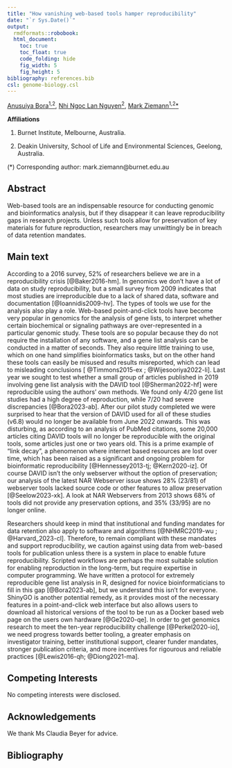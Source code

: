 ```yaml
---
title: "How vanishing web-based tools hamper reproducibility"
date: "`r Sys.Date()`"
output:
  rmdformats::robobook:
  html_document:
    toc: true
    toc_float: true
    code_folding: hide
    fig_width: 5
    fig_height: 5
bibliography: references.bib
csl: genome-biology.csl
---
```


[Anusuiya Bora<sup>1,2</sup>](https://orcid.org/0009-0006-2908-1352),
[Nhi Ngoc Lan Nguyen<sup>2</sup>](https://orcid.org/0009-0007-5710-4117),
[Mark Ziemann<sup>1,2</sup>*](https://orcid.org/0000-0002-7688-6974)

**Affiliations**

1. Burnet Institute, Melbourne, Australia.

2. Deakin University, School of Life and Environmental Sciences, Geelong, Australia.

(*) Corresponding author: mark.ziemann@burnet.edu.au

## Abstract

Web-based tools are an indispensable resource for conducting genomic and bioinformatics analysis, but if they disappear
it can leave reproducibility gaps in research projects.
Unless such tools allow for preservation of key materials for future reproduction, researchers may unwittingly be in breach of
data retention mandates.

## Main text

According to a 2016 survey, 52% of researchers believe we are in a reproducibility crisis [@Baker2016-hm].
In genomics we don't have a lot of data on study reproducibility, but a small survey from 2009 indicates that most
studies are irreproducible due to a lack of shared data, software and documentation [@Ioannidis2009-hv].
The types of tools we use for the analysis also play a role.
Web-based point-and-click tools have become very popular in genomics for the analysis of gene lists, to
interpret whether certain biochemical or signaling pathways are over-represented in a particular genomic study.
These tools are so popular because they do not require the installation of any software, and a gene list analysis
can be conducted in a matter of seconds.
They also require little training to use, which on one hand simplifies bioinformatics tasks, but on the other hand
these tools can easily be misused and results misreported, which can lead to misleading conclusions
[ @Timmons2015-ex ; @Wijesooriya2022-li].
Last year we sought to test whether a small group of articles published in 2019 involving gene list analysis with the DAVID tool [@Sherman2022-hf]
were reproducible using the authors' own methods.
We found only 4/20 gene list studies had a high degree of reproduction, while 7/20 had severe discrepancies [@Bora2023-ab].
After our pilot study completed we were surprised to hear that the version of DAVID used for all of these studies (v6.8) would no longer be available from June 2022 onwards.
This was disturbing, as according to an analysis of PubMed citations, some 20,000 articles citing DAVID tools will no longer be reproducible with
the original tools, some articles just one or two years old.
This is a prime example of "link decay", a phenomenon where internet based resources are lost over time, which has been raised as a significant and ongoing problem for bioinformatic reproducibility [@Hennessey2013-tj; @Kern2020-iz].
Of course DAVID isn't the only webserver without the option of preservation; our analysis of the latest NAR Webserver issue shows 28% (23/81) of webserver tools lacked source code or other features to allow preservation [@Seelow2023-xk].
A look at NAR Webservers from 2013 shows 68% of tools did not provide any preservation options, and 35% (33/95) are no longer online.

Researchers should keep in mind that institutional and funding mandates for data retention also apply to software and algorithms [@NHMRC2019-wu ; @Harvard_2023-cl].
Therefore, to remain compliant with these mandates and support reproducibility, we caution against using data from web-based tools for publication unless there is a system in place to enable future reproducibility.
Scripted workflows are perhaps the most suitable solution for enabling reproduction in the long-term, but require expertise in computer programming.
We have written a protocol for extremely reproducible gene list analysis in R, designed for novice bioinformaticians to fill in this gap [@Bora2023-ab], but we understand this isn't for everyone.
ShinyGO is another potential remedy, as it provides most of the necessary features in a point-and-click web interface but also allows users to download all historical versions of the tool to be run as
a Docker based web page on the users own hardware [@Ge2020-qe].
In order to get genomics research to meet the ten-year reproducibility challenge [@Perkel2020-io], we need progress towards better tooling, a greater emphasis on investigator training, better institutional support,
clearer funder mandates, stronger publication criteria, and more incentives for rigourous and reliable practices [@Lewis2016-qh; @Diong2021-ma].

## Competing Interests

No competing interests were disclosed.

## Acknowledgements

We thank Ms Claudia Beyer for advice.

## Bibliography
